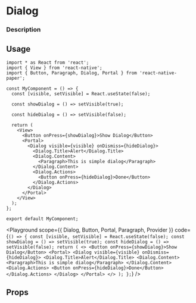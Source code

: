 
# Dialog

### Description

## Usage

```tsx
import * as React from 'react';
import { View } from 'react-native';
import { Button, Paragraph, Dialog, Portal } from 'react-native-paper';

const MyComponent = () => {
  const [visible, setVisible] = React.useState(false);

  const showDialog = () => setVisible(true);

  const hideDialog = () => setVisible(false);

  return (
    <View>
      <Button onPress={showDialog}>Show Dialog</Button>
      <Portal>
        <Dialog visible={visible} onDismiss={hideDialog}>
          <Dialog.Title>Alert</Dialog.Title>
          <Dialog.Content>
            <Paragraph>This is simple dialog</Paragraph>
          </Dialog.Content>
          <Dialog.Actions>
            <Button onPress={hideDialog}>Done</Button>
          </Dialog.Actions>
        </Dialog>
      </Portal>
    </View>
  );
};

export default MyComponent;
```

<Playground
  scope={{ Dialog, Button, Portal, Paragraph, Provider }}
  code={`
() => {
  const [visible, setVisible] = React.useState(false);
  const showDialog = () => setVisible(true);
  const hideDialog = () => setVisible(false);
  return (
    <>
      <Button onPress={showDialog}>Show Dialog</Button>
      <Portal>
        <Dialog visible={visible} onDismiss={hideDialog}>
          <Dialog.Title>Alert</Dialog.Title>
          <Dialog.Content>
            <Paragraph>This is simple dialog</Paragraph>
          </Dialog.Content>
          <Dialog.Actions>
            <Button onPress={hideDialog}>Done</Button>
          </Dialog.Actions>
        </Dialog>
      </Portal>
    </>
  );
};
`}
/>

## Props